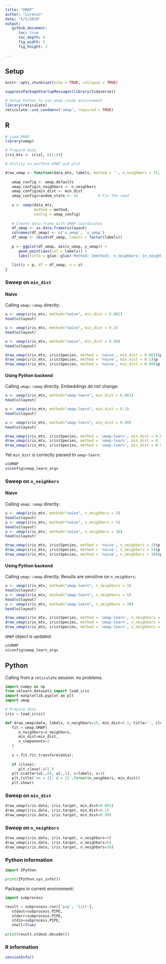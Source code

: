 ---
title: "UMAP"
author: "Lorenzo"
date: "5/5/2019"
output: 
   github_document:
      toc: true
      toc_depth: 4
      fig_width: 5
      fig_height: 3
      
---

## Setup

```{r setup-knitr, include=FALSE}

knitr::opts_chunk$set(echo = TRUE, collapse = TRUE)
```

```{r setup}
suppressPackageStartupMessages(library(tidyverse))

# Setup Python to use umap conda environment
library(reticulate)
reticulate::use_condaenv('umap', required = TRUE)
```

## R

```{r}
# Load UMAP
library(umap)

# Prepare data
iris_mtx <- iris[, c(1:4)]
```


```{r umap-plot}
# Utility to perform UMAP and plot

draw_umap <- function(data_mtx, labels, method = '', n_neighbors = 15, min_dist = 0.1) {
      
   umap_config <- umap.defaults
   umap_config$n_neighbors <- n_neighbors
   umap_config$min_dist <- min_dist
   umap_config$random_state <- 42         # Fix the seed
      
   u <- umap(data_mtx, 
             method = method, 
             config = umap_config)
   
   # Create data.frame with UMAP coordinates
   df_umap <- as.data.frame(u$layout)
   colnames(df_umap) <- c('x_umap', 'y_umap')
   df_umap <- cbind(df_umap, labels = factor(labels))
   
   p <- ggplot(df_umap, aes(x_umap, y_umap)) +
      geom_point(aes(col = labels)) +
      labs(title = glue::glue('Method: {method}, n_neighbors: {n_neighbors}, min_dist: {min_dist}'))
   
   list(p = p, df = df_umap, u = u)
}
```


### Sweep on `min_dist`

#### Naive

Calling `umap::umap` directly:

```{r naive-d-sweep}
u <- umap(iris_mtx, method="naive", min_dist = 0.001)
head(u$layout)

u <- umap(iris_mtx, method="naive", min_dist = 0.1)
head(u$layout)

u <- umap(iris_mtx, method="naive", min_dist = 0.99)
head(u$layout)

```

```{r naive-plot, echo=FALSE}
draw_umap(iris_mtx, iris$Species, method = 'naive', min_dist = 0.001)$p
draw_umap(iris_mtx, iris$Species, method = 'naive', min_dist = 0.1)$p
draw_umap(iris_mtx, iris$Species, method = 'naive', min_dist = 0.99)$p
```


#### Using Python backend

Calling `umap::umap` directly. Embeddings do not change:

```{r learn-d-sweep, collapse=TRUE}
u <- umap(iris_mtx, method="umap-learn", min_dist = 0.001)
head(u$layout)

u <- umap(iris_mtx, method="umap-learn", min_dist = 0.1)
head(u$layout)

u <- umap(iris_mtx, method="umap-learn", min_dist = 0.99)
head(u$layout)
```

```{r learn-d-plot, echo=FALSE}
draw_umap(iris_mtx, iris$Species, method = 'umap-learn', min_dist = 0.001)$p
draw_umap(iris_mtx, iris$Species, method = 'umap-learn', min_dist = 0.1)$p
draw_umap(iris_mtx, iris$Species, method = 'umap-learn', min_dist = 0.99)$p
```

Yet `min_dist` is correctly passed to `umap-learn`:

```{r learn-d-debug}
u$UMAP
u$config$umap_learn_args
```


### Sweep on `n_neighbors`

#### Naive

Calling `umap::umap` directly:

```{r naive-nn-sweep}
u <- umap(iris_mtx, method="naive", n_neighbors = 3)
head(u$layout)
u <- umap(iris_mtx, method="naive", n_neighbors = 5)
head(u$layout)
u <- umap(iris_mtx, method="naive", n_neighbors = 30)
head(u$layout)
```

```{r naive-nn-plot, echo=FALSE}
draw_umap(iris_mtx, iris$Species, method = 'naive', n_neighbors = 3)$p
draw_umap(iris_mtx, iris$Species, method = 'naive', n_neighbors = 5)$p
draw_umap(iris_mtx, iris$Species, method = 'naive', n_neighbors = 30)$p
```


#### Using Python backend

Calling `umap::umap` directly. Results are sensitive on `n_neighbors`:

```{r learn-nn-sweep}
u <- umap(iris_mtx, method="umap-learn", n_neighbors = 3)
head(u$layout)
u <- umap(iris_mtx, method="umap-learn", n_neighbors = 5)
head(u$layout)
u <- umap(iris_mtx, method="umap-learn", n_neighbors = 30)
head(u$layout)
```

```{r learn-nn-plot, echo=FALSE}
draw_umap(iris_mtx, iris$Species, method = 'umap-learn', n_neighbors = 3)$p
draw_umap(iris_mtx, iris$Species, method = 'umap-learn', n_neighbors = 5)$p
draw_umap(iris_mtx, iris$Species, method = 'umap-learn', n_neighbors = 30)$p
```

`UMAP` object is updated:

```{r learn-nn-debug}
u$UMAP
u$config$umap_learn_args
```



## Python

Calling from a `reticulate` session: no problems.

```{python py-init}
import numpy as np
from sklearn.datasets import load_iris
import matplotlib.pyplot as plt
import umap

# Prepare data
iris = load_iris()

def draw_umap(data, labels, n_neighbors=15, min_dist=0.1, title='', close=True):
   fit = umap.UMAP(
      n_neighbors=n_neighbors,
      min_dist=min_dist,
      n_components=2
   )
   
   u = fit.fit_transform(data);
   
   if (close):
      plt.close('all')
   plt.scatter(u[:,0], u[:,1], c=labels, s=1)
   plt.title('nn = {}, d = {}'.format(n_neighbors, min_dist))
   plt.show()
```

### Sweep on `min_dist`

```{python py-d-sweep}
draw_umap(iris.data, iris.target, min_dist=0.001)
draw_umap(iris.data, iris.target, min_dist=0.1)
draw_umap(iris.data, iris.target, min_dist=0.99)
```

### Sweep on `n_neighbors`

```{python py-nn-sweep}
draw_umap(iris.data, iris.target, n_neighbors=3)
draw_umap(iris.data, iris.target, n_neighbors=5)
draw_umap(iris.data, iris.target, n_neighbors=30)
```

### Python information

```{python python-info, python, echo=FALSE}
import IPython

print(IPython.sys_info())
```

Packages in current environment:

```{python pip-info, collapse=FALSE}
import subprocess

result = subprocess.run(['pip', 'list'], 
   stdout=subprocess.PIPE, 
   stderr=subprocess.PIPE, 
   stdin=subprocess.PIPE, 
   shell=True)
   
print(result.stdout.decode())
```


### R information

```{r r-info}
sessionInfo()
```

